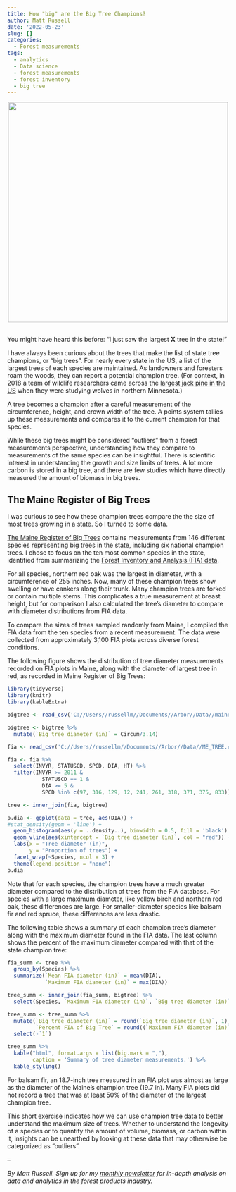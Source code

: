 ```yaml
---
title: How "big" are the Big Tree Champions?
author: Matt Russell
date: '2022-05-23'
slug: []
categories:
  - Forest measurements
tags:
  - analytics
  - Data science
  - forest measurements
  - forest inventory
  - big tree
---
```


<center>

![](oaktree.jpg){width=500px}

</center>

##

You might have heard this before: "I just saw the largest **X** tree in the state!"

I have always been curious about the trees that make the list of state tree champions, or "big trees". For nearly every state in the US, a list of the largest trees of each species are maintained. As landowners and foresters roam the woods, they can report a potential champion tree. (For context, in 2018 a team of wildlife researchers came across the [largest jack pine in the US](https://www.twincities.com/2018/12/05/jack-pine-voyageurs-national-park-mn-largest-recorded-in-us/) when they were studying wolves in northern Minnesota.)

A tree becomes a champion after a careful measurement of the circumference, height, and crown width of the tree. A points system tallies up these measurements and compares it to the current champion for that species.

While these big trees might be considered "outliers" from a forest measurements perspective, understanding how they compare to measurements of the same species can be insightful. There is scientific interest in understanding the growth and size limits of trees. A lot more carbon is stored in a big tree, and there are few studies which have directly measured the amount of biomass in big trees. 

## The Maine Register of Big Trees

I was curious to see how these champion trees compare the the size of most trees growing in a state. So I turned to some data.

[The Maine Register of Big Trees](https://digitalmaine.com/for_docs/265/) contains measurements from 146 different species representing big trees in the state, including six national champion trees. I chose to focus on the ten most common species in the state, identified from summarizing the [Forest Inventory and Analysis (FIA) data](https://www.nrs.fs.fed.us/fia/data-tools/state-reports/ME/default.asp).

For all species, northern red oak was the largest in diameter, with a circumference of 255 inches. Now, many of these champion trees show swelling or have cankers along their trunk. Many champion trees are forked or contain multiple stems. This complicates a true measurement at breast height, but for comparison I also calculated the tree's diameter to compare with diameter distributions from FIA data.

To compare the sizes of trees sampled randomly from Maine, I compiled the FIA data from the ten species from a recent measurement. The data were collected from approximately 3,100 FIA plots across diverse forest conditions. 

The following figure shows the distribution of tree diameter measurements recorded on FIA plots in Maine, along with the diameter of largest tree in red, as recorded in Maine Register of Big Trees:

```r
library(tidyverse)
library(knitr)
library(kableExtra)

bigtree <- read_csv('C://Users//russellm//Documents//Arbor//Data//mainebigtrees.csv')

bigtree <- bigtree %>% 
  mutate(`Big tree diameter (in)` = Circum/3.14)

fia <- read_csv('C://Users//russellm//Documents//Arbor//Data//ME_TREE.csv')

fia <- fia %>% 
  select(INVYR, STATUSCD, SPCD, DIA, HT) %>% 
  filter(INVYR >= 2011 & 
           STATUSCD == 1 &
           DIA >= 5 &
           SPCD %in% c(97, 316, 129, 12, 241, 261, 318, 371, 375, 833))

tree <- inner_join(fia, bigtree)
```

```r
p.dia <- ggplot(data = tree, aes(DIA)) +
#stat_density(geom = 'line') +
  geom_histogram(aes(y = ..density..), binwidth = 0.5, fill = 'black') +
  geom_vline(aes(xintercept = `Big tree diameter (in)`, col = "red")) +
  labs(x = "Tree diameter (in)", 
       y = "Proportion of trees") +
  facet_wrap(~Species, ncol = 3) +
  theme(legend.position = "none")
p.dia
```

Note that for each species, the champion trees have a much greater diameter compared to the distribution of trees from the FIA database. For species with a large maximum diameter, like yellow birch and northern red oak, these differences are large. For smaller-diameter species like balsam fir and red spruce, these differences are less drastic.

The following table shows a summary of each champion tree's diameter along with the maximum diameter found in the FIA data. The last column shows the percent of the maximum diameter compared with that of the state champion tree:

```r

fia_summ <- tree %>% 
  group_by(Species) %>% 
  summarize(`Mean FIA diameter (in)` = mean(DIA),
            `Maximum FIA diameter (in)` = max(DIA))

tree_summ <- inner_join(fia_summ, bigtree) %>% 
  select(Species, `Maximum FIA diameter (in)`, `Big tree diameter (in)`)

tree_summ <- tree_summ %>% 
  mutate(`Big tree diameter (in)` = round(`Big tree diameter (in)`, 1),
         `Percent FIA of Big Tree` = round((`Maximum FIA diameter (in)`/`Big tree diameter (in)`)*100),1) %>% 
  select(-`1`)

tree_summ %>% 
  kable("html", format.args = list(big.mark = ","),
        caption = 'Summary of tree diameter measurements.') %>%
  kable_styling()
```

For balsam fir, an 18.7-inch tree measured in an FIA plot was almost as large as the diameter of the Maine's champion tree (19.7 in). Many FIA plots did not record a tree that was at least 50% of the diameter of the largest champion tree.

This short exercise indicates how we can use champion tree data to better understand the maximum size of trees. Whether to understand the longevity of a species or to quantify the amount of volume, biomass, or carbon within it, insights can be unearthed by looking at these data that may otherwise be categorized as "outliers".

--

*By Matt Russell. Sign up for my [monthly newsletter](https://mailchi.mp/d96897dc0f46/arbor-analytics) for in-depth analysis on data and analytics in the forest products industry.*
